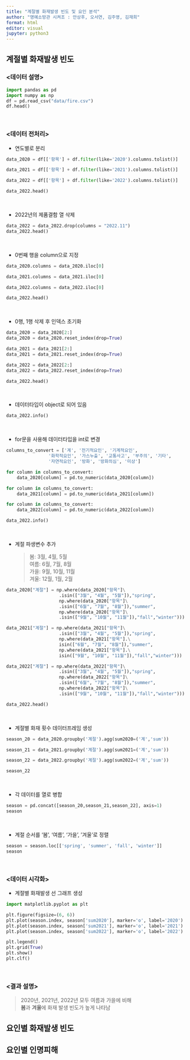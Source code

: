 ```yaml
---
title: "계절별 화재발생 빈도 및 요인 분석"
author: "명예소방관 시켜조 : 안상후, 오서연, 김주영, 김재희"
format: html
editor: visual
jupyter: python3
---
```


## 계절별 화재발생 빈도

### <데이터 설명>

```python
import pandas as pd
import numpy as np
df = pd.read_csv("data/fire.csv")
df.head()
```
<br>

### <데이터 전처리>

- 연도별로 분리

```python
data_2020 = df[['항목'] + df.filter(like='2020').columns.tolist()]

data_2021 = df[['항목'] + df.filter(like='2021').columns.tolist()]

data_2022 = df[['항목'] + df.filter(like='2022').columns.tolist()]

data_2022.head()
```
<br>

- 2022년의 제품결함 열 삭제

```python
data_2022 = data_2022.drop(columns = "2022.11")
data_2022.head()
```
<br>

- 0번째 행을 column으로 지정

```python
data_2020.columns = data_2020.iloc[0] 

data_2021.columns = data_2021.iloc[0] 

data_2022.columns = data_2022.iloc[0] 

data_2022.head()
```
<br>

- 0행, 1행 삭제 후  인덱스 초기화

```python
data_2020 = data_2020[2:]
data_2020 = data_2020.reset_index(drop=True)

data_2021 = data_2021[2:]
data_2021 = data_2021.reset_index(drop=True)

data_2022 = data_2022[2:]
data_2022 = data_2022.reset_index(drop=True)

data_2022.head()
```
<br>

- 데이터타입이 object로 되어 있음

```python
data_2022.info()
```
<br>

- for문을 사용해 데이터타입을 int로 변경

```python
columns_to_convert = ['계', '전기적요인', '기계적요인',
                '화학적요인', '가스누출', '교통사고', '부주의', '기타',
                '자연적요인', '방화', '방화의심', '미상']

for column in columns_to_convert:
    data_2020[column] = pd.to_numeric(data_2020[column])

for column in columns_to_convert:
    data_2021[column] = pd.to_numeric(data_2021[column])

for column in columns_to_convert:
    data_2022[column] = pd.to_numeric(data_2022[column])

data_2022.info()
```
<br>

- 계절 파생변수 추가

  > 봄:  3월, 4월, 5월<br>
  여름:  6월, 7월, 8월<br>
  가을:  9월, 10월, 11월<br>
  겨울:  12월, 1월, 2월
  
```python
data_2020["계절"] = np.where(data_2020["항목"]\
                    .isin(["3월", "4월", "5월"]),"spring",
                    np.where(data_2020["항목"]\
                    .isin(["6월", "7월", "8월"]),"summer",
                    np.where(data_2020["항목"]\
                    .isin(["9월", "10월", "11월"]),"fall","winter")))

data_2021["계절"] = np.where(data_2021["항목"]\
                    .isin(["3월", "4월", "5월"]),"spring",
                    np.where(data_2021["항목"].\
                    isin(["6월", "7월", "8월"]),"summer",
                    np.where(data_2021["항목"].\
                    isin(["9월", "10월", "11월"]),"fall","winter")))

data_2022["계절"] = np.where(data_2022["항목"]\
                    .isin(["3월", "4월", "5월"]),"spring",
                    np.where(data_2022["항목"]\
                    .isin(["6월", "7월", "8월"]),"summer",
                    np.where(data_2022["항목"]\
                    .isin(["9월", "10월", "11월"]),"fall","winter")))

data_2022.head()
```
<br>

- 계절별 화재 횟수 데이터프레임 생성

```python
season_20 = data_2020.groupby('계절').agg(sum2020=('계','sum'))

season_21 = data_2021.groupby('계절').agg(sum2021=('계','sum'))

season_22 = data_2022.groupby('계절').agg(sum2022=('계','sum'))

season_22
```
<br>

- 각 데이터를 열로 병합

```python
season = pd.concat([season_20,season_21,season_22], axis=1)
season
```
<br>

- 계절 순서를 '봄', '여름', '가을', '겨울'로 정렬

```python
season = season.loc[['spring', 'summer', 'fall', 'winter']]
season
```
<br>

### <데이터 시각화>

- 계절별 화재발생 선 그래프 생성

```python
import matplotlib.pyplot as plt

plt.figure(figsize=(6, 6))
plt.plot(season.index, season['sum2020'], marker='o', label='2020')
plt.plot(season.index, season['sum2021'], marker='o', label='2021')
plt.plot(season.index, season['sum2022'], marker='o', label='2022')

plt.legend()
plt.grid(True)
plt.show()
plt.clf()
```
<br>

### <결과 설명>

> 2020년, 2021년, 2022년 모두 여름과 가을에 비해<br>**봄**과 **겨울**에 화재 발생 빈도가 높게 나타남


## 요인별 화재발생 빈도

## 요인별 인명피해

